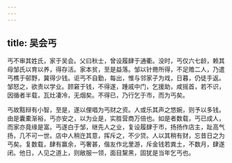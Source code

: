 ```yaml
---
---
---
```

title: 吴会丐
---



丐不审其姓氏，家于吴会。父曰秋士，曾设履肆于通衢。没时，丐仅六七龄，赖其母邹氏以育以养，得存活。家本贫，至是益落。邹以针黹所得，不足赡二人，乃遣丐樵于邨野，冀得少钱。讵丐不自勤，每出，惟与邻家子为戏，日暮，仍徒手返。邹怒之，欲责以学业。顾窘于钱，不得遂，踵戚中门，乞援助，咸摇首，若不识，因循者半载，瓦灶凄冷，无烟矣。不得已，乃行乞于市，而为丐矣。

丐故黠辩有小智，至是，遂以俚唱为丐财之资。人或乐其声之悠婉，则予以多钱。由是囊橐渐裕，丐亦安之，以为业是，实胜营商万倍也。如是者数载，丐已成人，而家亦竟缘是富。丐遂白于邹，继先人之业，复设履肆于市，扬扬作店主，趾高气扬，几不可一世。店中人稍迕其意，挥斥之，不少贷。人以其稍有财，忘昔日之为丐矣。复数载，肆有赢余，丐奢甚，偕友作北里游，斥金钱若粪土，不数月，肆遂闭。他日，人见之道上，则敝服一领，面目黧黑，固犹是当年乞丐也。
